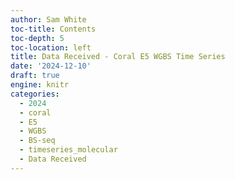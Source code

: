 ```yaml
---
author: Sam White
toc-title: Contents
toc-depth: 5
toc-location: left
title: Data Received - Coral E5 WGBS Time Series
date: '2024-12-10'
draft: true
engine: knitr
categories: 
  - 2024
  - coral
  - E5
  - WGBS
  - BS-seq
  - timeseries_molecular
  - Data Received
---
```

